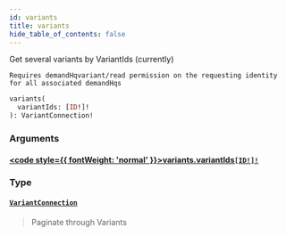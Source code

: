 ```yaml
---
id: variants
title: variants
hide_table_of_contents: false
---
```








Get several variants by VariantIds (currently)

    Requires demandHqvariant/read permission on the requesting identity for all associated demandHqs

```graphql
variants(
  variantIds: [ID!]!
): VariantConnection!
```


### Arguments

#### [<code style={{ fontWeight: 'normal' }}>variants.<b>variantIds</b></code>](#)<Bullet />[`[ID!]!`](/demand/api/graphql-admin/reference/scalars/id) <Badge class="secondary" text="non-null"/> <Badge class="secondary" text="scalar"/>
> 
> 

### Type

#### [`VariantConnection`](/demand/api/graphql-admin/reference/objects/variant-connection) <Badge class="secondary" text="object"/>
> Paginate through Variants
> 





